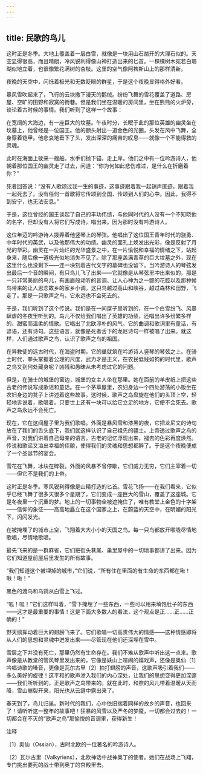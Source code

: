 ```yaml
---
---
---
```

title: 民歌的鸟儿
---



这时正是冬季。大地上覆盖着一层白雪，就像是一块用山石凿开的大理石似的。天空显得很高，而且晴朗，冷风锐利得像山神打造出来的匕首。一棵棵树木宛若白珊瑚似地立着，也很像繁花满树的杏枝。这里的空气像阿裨斯山上的那样清新。

夜晚的天空中，闪烁着极光和无数眨眼的群星，于是这个夜晚显得格外好看。

暴风雪吹起来了，飞行的云块撒下漫天的鹅绒。纷纷飞舞的雪花覆盖了道路、房屋、空旷的田野和寂寞的街巷。但是我们坐在温暖的房间里，坐在熊熊的火炉旁，谈论着古时候的事情。我们听到了这样一个故事：





在宽阔的大海边，有一座巨大的坟墓。午夜时分，长眠于此的那位英雄的幽灵坐在坟墓上，他曾经是一位国王。他的额头射出一道金色的光圈，头发在风中飞舞，全身穿着铠甲。他悲哀地垂下了头，发出深深的痛苦的叹息——就像一个不能得救的灵魂。

此时在海面上驶来一艘船。水手们抛下锚，走上岸。他们之中有一位吟游诗人，他朝着那位国王的幽灵走了过去，问道：“你为何如此悲伤难过，是什么在折磨着你？”

死者回答说：“没有人歌颂过我一生的事迹，这事迹跟着我一起销声匿迹，跟着我一起死去了。没有任何一首歌将它传颂到全国、传颂到人们的心中。因此，我得不到安宁，也无法安息。”

于是，这位曾经的国王谈起了自己的丰功伟绩，与他同时代的人没有一个不知晓他的名字，但却没有人将它们写成诗，唱出来。因为那时没有吟游诗人。

这位年迈的吟游诗人拨弄着他竖琴上的琴弦。他唱出了这位国王青年时代的骁勇、中年时代的英武，以及他那伟大的功绩。幽灵的面孔上焕发出光彩，像是反射了月光的华彩。幽灵在一片灿烂的光华盛景之中，在一片愉悦和幸福的情绪之下，站起身来，随后像一道极光似地消失不见了。除了那座盖满青草的巨大坟墓之外，现在这里什么也没剩下——连一块刻着古代文字的墓碑也没留下。当吟游诗人的琴弦发出最后一个音的瞬间，有只鸟儿飞了出来——它就像是从琴弦里冲出来似的。那是一只非常美丽的鸟儿，有画眉般动听的音调、让人心神为之一颤的花腔以及那种候鸟带来的让人思恋故乡的家乡小调。这只鸟越过高山和峡谷，越过森林和田野，飞走了。那是一只歌声之鸟，它永远也不会死去的。

于是，我们听到了这个传说。我们是在一间屋子里听到的，在一个白雪纷飞、风暴肆虐的冬夜里听到的。鸟儿不仅给我们唱出了英雄的功绩，还唱出许多纷繁多样的、甜蜜而温柔的情歌。它唱出了北欧淳朴的风气。它的曲调和歌词里有童话，有谚语，还有诗句。这些语言，就像是死者舌下的龙尼诗句一样被唱了出来。就这样，人们通过歌声之鸟，认识了歌声之鸟的祖国。

在异教徒的远古时代，在海盗时期，它的巢就筑在吟游诗人竖琴的琴弦之上。在骑士时代，拳头掌握着公理的尺度，武力才是正义，在农民低贱如狗的时代里，歌声之鸟又到何处藏身呢？凶残和愚昧从未考虑过它的问题。

但是，在骑士的城堡的窗边，城堡的女主人坐在那里。她在面前的羊皮纸上把这些古老的传说写成歌谣和童话。在一个茅草屋里，农妇身边一个四处游荡的小贩坐在农妇身边的凳子上讲述着这些故事。这时候，歌声之鸟盘旋在他们的头顶上空，轻轻地诉说着，歌唱着。只要世上还有一块可以给它立足的地方，它便不会死去。歌声之鸟永远不会死亡。

现在，它在这间屋子里为我们歌唱。外面是暴风雪和漆黑的夜，它把龙尼文的诗句放在了我们的舌头底下，我们就这样认识了自己祖先的疆土。上帝透过歌声之鸟的声音，对我们讲着自己母亲的语言。古老的记忆浮现出来，褪去的色彩再度焕然。传说和歌谣又溢出幸福的佳酿，使得我们的灵魂和思想都醉了。于是这个夜晚便成了一个圣诞节的宴会。

雪花在飞舞，冰块在碎裂。外面的风暴不曾停歇，它们威力无穷，它们主宰着一切——但它不是我们的上帝。

这时正是冬季。寒风锐利得像是山精打造的匕首。雪花飞扬——在我们看来，它似乎已经飞舞了很多天很多个星期了，它们变成一座巨大的雪山，覆盖了这座城。它是冬夜里一个沉重的梦。地上的一切事物全被遮掩住了，唯有教堂上金色的十字架——信仰的象征——高高地矗立在这个国家之上，在蔚蓝的天空中，在明媚的阳光下，闪闪发光。

在被掩埋了的城市上空，飞翔着大大小小的天国之鸟。每一只鸟都放开喉咙尽情地歌唱，尽情地歌唱。

最先飞来的是一群麻雀，它们把街头巷尾、巢里屋中的一切琐事都讲了出来。因为它们知道屋前屋后里发生的所有故事。

“我们知道这个被埋掉的城市，”它们说，“所有住在里面的有生命的东西都在啾！啾！啾！”

黑色的渡鸟和乌鸦从白雪上飞过。

“呱！呱！”它们这样叫着，“雪下掩埋了一些东西，一些可以用来填饱肚子的东西——这才是最重要的事情！这是下面大多数人的看法，这个观点是正……正……正确的！”

野天鹅挥动着巨大的翅膀飞来了。它们歌唱一切高贵伟大的情感——这种情感即将从人们的思想和灵魂中迸发出来——尽管现在他们还深埋在雪中。

雪层之下并没有死亡，那里仍然有生命存在。我们不难从歌声中听出这一点来。歌声像是从教堂的管风琴里发出来的，它像是妖山上喧闹的嬉戏声，还像是奥仙〔1〕吟唱诗歌的嗓音，更像是瓦尔古里〔2〕拍打翅膀的声音，这歌声吸引着我们——多么美好的旋律！这平和的歌声渗入我们的内心深处，让我们的思想变得更加深邃——我们所听到的，正是歌声之鸟带来的。就在此时，和煦的风儿带着温暖从天而降，雪山崩裂开来，阳光也从云缝中露出来了。

春天到了，鸟儿归巢。新时代的我们，心中依旧揣着同样的故乡的声音，也回来了！请听听这一整年的故事吧！狂暴的风雪以及严冬的梦魇，一切都会过去的！一切都会在不灭的“歌声之鸟”那愉悦的音调里，获得新生！

注释

〔1〕奥仙（Ossian），古时北欧的一位著名的吟游诗人。

〔2〕瓦尔古里（Valkyriens），北欧神话中战神奥丁的使者。她们在战场上飞翔，专门挑出要死的战士带到奥丁的宫殿里去。